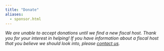 ```yaml
---
title: "Donate"
aliases:
  - sponsor.html
---
```


*We are unable to accept donations until we find a new fiscal host.*
*Thank you for your interest in helping!*
*If you have information about a fiscal host that you believe we should look into, please [contact us](mailto:jon@DSLC.io).*
